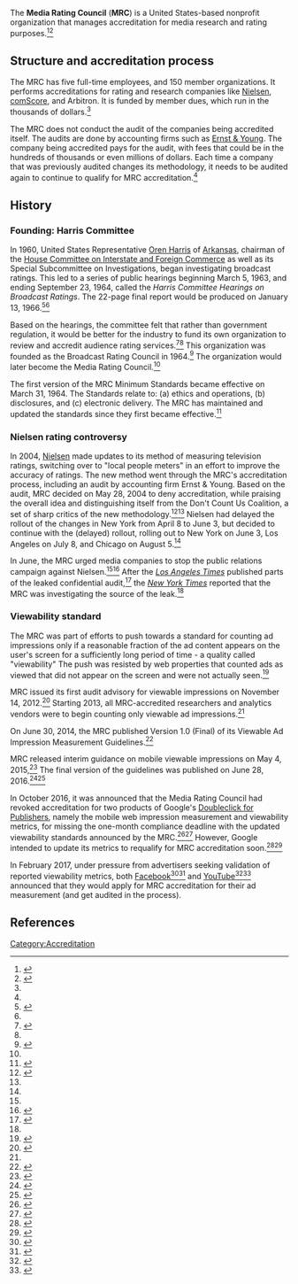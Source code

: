 The '''Media Rating Council''' ('''MRC''') is a United States-based nonprofit organization that manages accreditation for media research and rating purposes.<ref name=wsj-most-powerful>{{cite web|url = https://blogs.wsj.com/cmo/2015/03/05/the-most-powerful-player-in-media-youve-never-heard-of/|title = The Most Powerful Player in Media You’ve Never Heard Of|last = Shields|first = Mike|date = March 5, 2015|publisher = ''[[Wall Street Journal]]''}}</ref><ref>{{Cite news|url=http://adage.com/article/digital/mrc-100-standard-digital-ads/309891/|title=Ad Industry Group May Consider Tougher 100% Standard for Digital Ad Viewability|date = July 24, 2017|publisher=AdverisingAge|language=en|last = Neff|first = Jack}}</ref>

== Structure and accreditation process ==

The MRC has five full-time employees, and 150 member organizations. It performs accreditations for rating and research companies like [[Nielsen Corporation|Nielsen]], [[comScore]], and Arbitron. It is funded by member dues, which run in the thousands of dollars.<ref name=wsj-most-powerful/>

The MRC does not conduct the audit of the companies being accredited itself. The audits are done by accounting firms such as [[Ernst & Young]]. The company being accredited pays for the audit, with fees that could be in the hundreds of thousands or even millions of dollars. Each time a company that was previously audited changes its methodology, it needs to be audited again to continue to qualify for MRC accreditation.<ref name=wsj-most-powerful/>

== History ==

=== Founding: Harris Committee ===

In 1960, United States Representative [[Oren Harris]] of [[Arkansas]], chairman of the [[House Committee on Interstate and Foreign Commerce]] as well as its Special Subcommittee on Investigations, began investigating broadcast ratings. This led to a series of public hearings beginning March 5, 1963, and ending September 23, 1964, called the ''Harris Committee Hearings on Broadcast Ratings''. The 22-page final report would be produced on January 13, 1966.<ref>{{cite book|last1=Beville|first1=Hugh Malcolm|title=Audience Ratings: Radio, Television, and Cable|date=1988|publisher=Psychology Press|isbn=9780805801743|url=https://books.google.com/books?id=sALywz73eB4C|language=en}}</ref>{{rp|244}}<ref name=wsj-most-powerful/>

Based on the hearings, the committee felt that rather than government regulation, it would be better for the industry to fund its own organization to review and accredit audience rating services.<ref name=history>{{Cite web|url=http://mediaratingcouncil.org/History.htm|title=History|website=mediaratingcouncil.org|access-date=2017-07-26}}</ref><ref name=wsj-most-powerful/> This organization was founded as the Broadcast Rating Council in 1964.<ref name=nyt-audit-leak>{{cite web|url = http://www.nytimes.com/2004/06/16/business/media-business-advertising-industry-group-wants-know-who-leaked-details-audit.html|title = THE MEDIA BUSINESS: ADVERTISING; An industry group wants to know who leaked the details of an audit criticizing Nielsen's changes.|last = Elliott|first = Stuart|date = June 16, 2004|publisher = ''[[New York Times]]''}}</ref> The organization would later become the Media Rating Council.<ref name=history/>

The first version of the MRC Minimum Standards became effective on March 31, 1964. The Standards relate to: (a) ethics and operations, (b) disclosures, and (c) electronic delivery. The MRC has maintained and updated the standards since they first became effective.<ref name=mrc-min-standards>{{cite web|url = http://mediaratingcouncil.org/MRC%20Standards.htm|title = MRC Minimum Standards for Media Rating Research|publisher = Media Rating Council|accessdate = July 26, 2017}}</ref>

=== Nielsen rating controversy ===

In 2004, [[Nielsen Corporation|Nielsen]] made updates to its method of measuring television ratings, switching over to "local people meters" in an effort to improve the accuracy of ratings. The new method went through the MRC's accreditation process, including an audit by accounting firm Ernst & Young. Based on the audit, MRC decided on May 28, 2004 to deny accreditation, while praising the overall idea and distinguishing itself from the Don't Count Us Coalition, a set of sharp critics of the new methodology.<ref>{{cite web|url = http://www.nytimes.com/2004/05/29/business/nielsen-media-s-revised-ratings-system-is-denied-accreditation-by-industry-group.html|title = Nielsen Media's Revised Ratings System Is Denied Accreditation by Industry Group|last = Elliott|first = Stuart|date = May 29, 2004|publisher = ''[[New York Times]]''}}</ref><ref name=nyt-audit-leak/> Nielsen had delayed the rollout of the changes in New York from April 8 to June 3, but decided to continue with the (delayed) rollout, rolling out to New York on June 3, Los Angeles on July 8, and Chicago on August 5.<ref name=nyt-audit-leak/>

In June, the MRC urged media companies to stop the public relations campaign against Nielsen.<ref name=nyt-audit-leak/><ref name=lat-please-dont-diss-nielsen>{{cite web|url = http://articles.latimes.com/2004/jun/09/business/fi-nielsen9|title = Anti-Nielsen Advertising Is Opposed. TV industry group says some efforts to block ratings system changes could backfire.|last = James|first = Meg|date = June 9, 2004|publisher = ''[[Los Angeles Times]]''}}</ref> After the ''[[Los Angeles Times]]'' published parts of the leaked confidential audit,<ref name=lat-audit-leak>{{cite web|url = http://articles.latimes.com/2004/jun/15/business/fi-nielsen15|title = Nielsen Meters Faulted in Audit. Ernst & Young finds flaws in the use of a new electronic system to measure TV viewing.|last = Bates|first = James|date = June 15, 2004|publisher = ''[[Los Angeles Times]]''}}</ref> the ''[[New York Times]]'' reported that the MRC was investigating the source of the leak.<ref name=nyt-audit-leak/>

=== Viewability standard ===
{{further|Viewable Impression}}
The MRC was part of efforts to push towards a standard for counting ad impressions only if a reasonable fraction of the ad content appears on the user's screen for a sufficiently long period of time  - a quality called "viewability"  The push was resisted by web properties that counted ads as viewed that did not appear on the screen and were not actually seen.<ref name=adweek-viewable>{{cite web|url = http://www.adweek.com/digital/advertisers-ready-make-impression-145801/|title = Advertisers Ready to Make an Impression. Web ad business finally moves to a new measurement standard, but it could get messy|last = Warzel|first = Charlie|date = December 11, 2012|publisher = Adweek}}</ref>

MRC issued its first audit advisory for viewable impressions on November 14, 2012.<ref>{{cite web|url = http://mediaratingcouncil.org/VIEWABLE%20IMPRESSION%20ADVISORY%20November%2014,%202012.pdf|title = Viewable Impression Advisory|date = November 14, 2012|accessdate = July 26, 2017|publisher = Media Rating Council}}</ref> Starting 2013, all MRC-accredited researchers and analytics vendors were to begin counting only viewable ad impressions.<ref name=adweek-viewable/>

On June 30, 2014, the MRC published Version 1.0 (Final) of its Viewable Ad Impression Measurement Guidelines.<ref>{{cite web|url = http://mediaratingcouncil.org/063014%20Viewable%20Ad%20Impression%20Guideline_Final.pdf|title = MRC Viewable Ad Impression Measurement Guidelines. Prepared in collaboration with IAB Emerging Innovations Task Force|date = June 30, 2014|accessdate = July 24, 2017|publisher = Media Rating Council}}</ref>

MRC released interim guidance on mobile viewable impressions on May 4, 2015,<ref>{{cite web|url = http://mediaratingcouncil.org/050415_Mobile%20Viewability%20Interim%20Guidance_final.pdf|title = MRC Interim Guidance on Mobile Viewable Impression Measurement|date = May 4, 2015|accessdate = July 26, 2017|publisher = Media Rating Council}}</ref> The final version of the guidelines was published on June 28, 2016.<ref>{{cite web|url = http://mediaratingcouncil.org/062816%20Mobile%20Viewable%20Guidelines%20Final.pdf|title = MRC Mobile Viewable Ad Impression Measurement Guidelines|accessdate = July 26, 2017|date = June 28, 2016|publisher = Media Rating Council}}</ref><ref>{{cite web|url = https://www.iab.com/guidelines/mrc-issues-guidelines-measuring-viewable-impressions-mobile-web-mobile-app-environments/|title = MRC Issues Guidelines For Measuring Viewable Impressions In Mobile Web And Mobile In-App Environments|date = June 28, 2016|accessdate = July 26, 2017|publisher = Interactive Advertising Bureau}}</ref>

In October 2016, it was announced that the Media Rating Council had revoked accreditation for two products of Google's [[Doubleclick for Publishers]], namely the mobile web impression measurement and viewability metrics, for missing the one-month compliance deadline with the updated viewability standards announced by the MRC.<ref>{{cite web|url = http://www.businessinsider.com/google-doubleclick-suspended-from-media-rating-council-accreditation-2016-10|title = Two of Google's metrics have been suspended from a key accreditation service used to measure ads|last = O'Reilly|first = Lara|date = October 12, 2016|accessdate = July 29, 2017|publisher = ''[[Business Insider]]''}}</ref><ref>{{cite web|url = http://mashable.com/2016/10/13/google-ad-metrics/#nNtz_SNB_iqK|title = Two Google publisher metrics suspended over missed deadline|last = Kulp|first = Patrick|date = October 13, 2016|accessdate = July 29, 2017|publisher = ''[[Mashable]]''}}</ref> However, Google intended to update its metrics to requalify for MRC accreditation soon.<ref>{{cite web|url = http://www.adweek.com/digital/google-rolling-out-new-technology-publishers-count-mobile-viewability-174023/|title = Google Is Rolling Out New Technology for Publishers to Count Mobile Viewability. As a result of its accreditation being suspended|last = Johnson|first = Lauren|date = October 13, 2016|accessdate = July 29, 2017|publisher = [[Adweek]]}}</ref><ref>{{cite web|url = https://www.mediapost.com/publications/article/286807/google-to-regain-mrc-accreditation-for-doubleclick.html|title = Google To Regain MRC Accreditation For DoubleClick For Publishers Mobile Impressions|last = Sullivan|first = Laurie|date = October 13, 2016|accessdate = July 29, 2017}}</ref>

In February 2017, under pressure from advertisers seeking validation of reported viewability metrics, both [[Facebook]]<ref>{{cite web|url = https://adexchanger.com/platforms/facebook-slowly-embraces-mrc-agrees-independent-audit/|title = Facebook Slowly Embraces MRC, Agrees To Independent Audit|last = Schiff|first = Allison|date = February 10, 2017|accessdate = July 29, 2017|publisher = AdExchanger}}</ref><ref>{{cite web|url = https://www.wsj.com/articles/facebook-agrees-to-audit-of-its-metrics-following-data-controversy-1486735200|title = Facebook Slowly Embraces MRC, Agrees To Independent Audit|last = Shields|first = Mike|date = February 10, 2017|accessdate = July 29, 2017|publisher = ''[[Wall Street Journal]]''}}</ref> and [[YouTube]]<ref>{{cite web|url = http://marketingland.com/google-youtube-mrc-audit-video-viewability-207223|title = Google’s YouTube to undergo MRC audits for video viewability measurement. The audits encompass all aspects of YouTube's third-party measurement integrations with MOAT, DoubleVerify and Integral Ad Science.|date = February 21, 2017|accessdate = July 29, 2017|publisher = MarketingLand}}</ref><ref>{{cite web|url = https://www.wsj.com/articles/google-agrees-to-youtube-metrics-audit-to-ease-advertisers-concerns-1487678403|title = Google Agrees to YouTube Metrics Audit to Ease Advertisers’ Concerns. Third party data collection partnerships will be vetted to boost marketers’ confidence in ad viewing measurements agreed to get audited by the MRC.|last = Shields|first = Mike|date = February 21, 2017|accessdate = July 29, 2017|publisher = ''[[Wall Street Journal]]''}}</ref> announced that they would apply for MRC accreditation for their ad measurement (and get audited in the process).

== References ==

{{reflist|30em}}

[[Category:Accreditation]]

